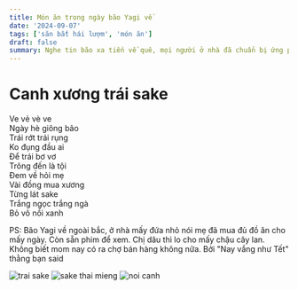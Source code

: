 ```yaml
---
title: Món ăn trong ngày bão Yagi về
date: '2024-09-07'
tags: ['săn bắt hái lượm', 'món ăn']
draft: false
summary: Nghe tin bão xa tiến về quê, mọi người ở nhà đã chuẩn bị ứng phó. Không biết thế nào
---
```


# Canh xương trái sake

Ve vẻ vè ve  
Ngày hè giông bão  
Trái rớt trái rụng  
Ko đụng đầu ai  
Để trái bơ vơ  
Trông đến là tội  
Đem về hỏi mẹ  
Vài đồng mua xương  
Từng lát sake  
Trắng ngọc trắng ngà  
Bỏ vô nồi xanh  

PS: Bão Yagi về ngoài bắc, ở nhà mấy đứa nhỏ nói mẹ đã mua đủ đồ ăn cho mấy ngày. Còn sẵn phim để xem. Chị dâu thì lo cho mấy chậu cây lan. Không biết mom nay có ra chợ bán hàng không nữa. Bởi "Nay vắng như Tết" thằng bạn said

![trai sake](/static/images/7cf78b9b-1c07-42da-a205-8cf63fffdaa0/trai-sake.webp)
![sake thai mieng](/static/images/7cf78b9b-1c07-42da-a205-8cf63fffdaa0/sake-thai-mieng-nho.webp)
![noi canh](/static/images/7cf78b9b-1c07-42da-a205-8cf63fffdaa0/noi-canh-sake.webp)

